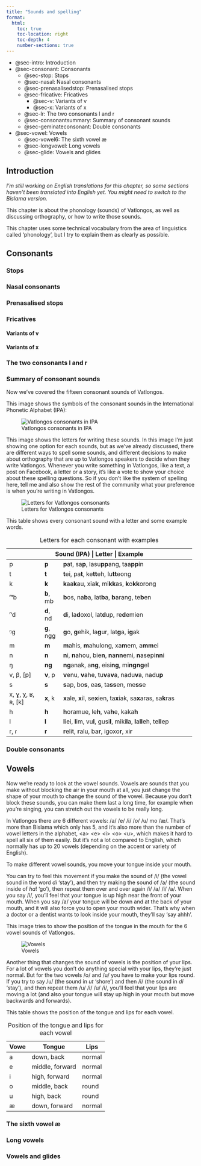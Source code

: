 ```yaml
---
title: "Sounds and spelling"
format:
  html:
    toc: true
    toc-location: right
    toc-depth: 4
    number-sections: true
---
```


-   @sec-intro: Introduction
-   @sec-consonant: Consonants
    -   @sec-stop: Stops
    -   @sec-nasal: Nasal consonants
    -   @sec-prenasalisedstop: Prenasalised stops
    -   @sec-fricative: Fricatives
        -   @sec-v: Variants of v
        -   @sec-x: Variants of x
    -   @sec-lr: The two consonants l and r
    -   @sec-consonantsummary: Summary of consonant sounds
    -   @sec-geminateconsonant: Double consonants
-   @sec-vowel: Vowels
    -   @sec-vowel6: The sixth vowel æ
    -   @sec-longvowel: Long vowels
    -   @sec-glide: Vowels and glides

## Introduction {#sec-intro}

*I'm still working on English translations for this chapter, so some sections haven't been translated into English yet. You might need to switch to the Bislama version.*

This chapter is about the phonology (sounds) of Vatlongos, as well as discussing orthography, or how to write those sounds.

This chapter uses some technical vocabulary from the area of linguistics called 'phonology', but I try to explain them as clearly as possible.

<!--Tufala toktok we oli impoten blo toktok lo saon hemi consonant mo vowel. Ol consonants oli ol saon we yu blokem air lo maot blo yu. Mo ol vowels oli ol saon we ea i jas kamaot nomo -- yu stap jenisem sep blo hem witem maot mo tang blo yu, be yu no blokem hem.

Tu bae yumi yusum wan special alphabet we ol linguist i talemaot 'International Phonetic Alphabet' (IPA). Sipos yu save ol symbol ia, bae yu andastandem gud ol saon blo evri lanwis lo wol. Taem we mi raetem wan leta insaed lo ol /slash/ o \[skwea bracket\], hemi minim se hemi wan IPA symbol.

Bae yumi tokbaoat ol consonant festaem, afta ol vowel, mo soemaot from wanem oli ol difdifren saon lo Vatlongos. Neks bae yumi tokabaot ol saon blo Bislama mo Inglis we i save kam insaed lo Vatlongos, mo laswan bae yumi tokabaot hao ol saon i save kam tugeta insaed lo ol syllable, we hemi olsem wan bit insaed lo lanwis.-->

## Consonants {#sec-consonant}

<!--Vatlongos hemi gat 15 saon we oli ol konsonant.

Konsonant hemi gat wan mining lo linguistik we i minim ol saon we yu blokem o ristriktem ol ea flo we i kamaot lo maot blo yu.

I gat ol difren kaen consonant we yumi mekem wetem difren stael, mo lo difren ples blo maot.-->

### Stops {#sec-stop}

<!--Bae yumi stat wetem /p/ /t/ /k/ from trifala ia yumi mekem lo sem fasin nomo: yumi stopem ea wantaem, afta yumi lego air bakagen mo taem we yumi lego air bakagen, i mekem wan bigfala saon wantaem.

Traem talem /p/ be putum han blo yu lo fored blo fes blo yu. Bae yu harem se i no gat ea, afta bigfala air i kamaot wantaem nomo. Lo English mifala talem se ol saon ia 'stop consonants'.

Tri saon ia i difren nomo lo ples lo maot we yumi stopem air olsem. /p/ yumi stopem air lo tufala lips blo yumi. /t/ yu stapem air lo fored lo tang. Mo /k/ yu stapem air lo bak blo tang blo yu, antap lo ruf blo maot blo yu.

Traem mekem trifala naoia mo harem se lips mo tang blo yu i stap wea taem we yu mekem.

![Ol stap konsonant long Vatlongos](img/StopConsonants.jpg)

Blo raetem trifala saon ia i isi nomo from ol saon ia klosap i semak lo Bislama mo English tu, mo yumi save yusum ol sem leta nomo: \<p\> \<t\> \<k\>. From spelling system blo English i no gud tumas, samtaem bae yu luk saon ia /k/ oli raetem \<c\>. Sam samting i difren smol lo Vatlongos. Samtaem we yumi talem /t/, yumi putum fored blo tang blo yumi i tajem bihaen lo tut blo yumi, be fulap taem lo English ol man oli putum fored blo tang blo olgeta antap lo ruf blo maot bihaen lo ol tut. Mi no mekem tumas risoj lo ol difrens olsem yet be mi hop se bae mi mekem sam risoj olsem lo fuja.

+-----------+-----------+---------------------------------------------------------+
| Sound     | Letter    | Examples                                                |
+===========+===========+=========================================================+
| p         | **p**     | **p**at, sa**p**, lasu**pp**ang, taa**pp**in            |
+-----------+-----------+---------------------------------------------------------+
| t         | **t**     | **t**ei, pa**t**, ke**tt**eh, lu**tt**eong              |
+-----------+-----------+---------------------------------------------------------+
| k         | **k**     | **k**aa**k**au, xia**k**, mi**kk**as, **k**o**kk**orong |
+-----------+-----------+---------------------------------------------------------+

: Leta blong stop konsonant mo eksampol-->

### Nasal consonants {#sec-nasal}

<!--Section ia bae i tokabaot tri difren consonant bakagen, /m/ /n/ /ŋ/ (symbol ia /ŋ/ hemi wan symbol blo International Phonetic Alphabet we ol linguist oli stap yusum blo soemaot evri saon we hemi posibol lo evri lanwis lo world, be nomali yumi raetem <ng>).

Ol saon ia klosap i semak lo /p/ /t/ /k/ we yumi lanem las wik: yu stopem air we i go lo maot lo yu lo sem ples nomo: /m/ yu stopem wetem lips blo yu olsem /p/, /n/ yu stapem wetem fored blo tang blo yu olsem /t/, mo /ŋ/ yu stapem wetem bak blo tang blo yu olsem /k/. Traem talem /t/, /n/, /t/, /n/, bae yu harem se tang blo yu i stap muv lo sem fasin evritaem.

Difrens hemi wanem we yu mekem wetem nose blo yu: taem we yu blokem ea lo maot, yu letemaot ea lo nos blo yu wantaem. I gat wan samting we i stap insaed lo maot blo yu bihaen lo ruf blo maot we yu save openem blo letem ea i pas tru lo nose wantaem.

![Ol konsonant blong nos long Vatlongos](img/NasalConsonants.jpg)

Wan samting bakagen we i difren smol hemi se taem we yumi mekem ol saon blo nose ia, oli ol 'voiced' saon. Mining blo 'voice' lo linguistics, hemi se yumi mekem se voesbokis we i stap lo nek blo yumi i stap vaebreit o seksek. Sipos yu putum han blo yu lo nek blo yu mo mekem saon /p/, bae yu no harem wan samting, be sipos yu mekem saon ia /m/ (mo traem mekem se i longwan lelbet, olsem mmmm....), bae yu harem se i muvmuv smol lo nek. Lo linguistics mifala singaotem samting ia 'voicing', mo yumi save divaedem ol saon lo voiced sounds mo voiceless sounds.

Blo raetem ol saon ia tu i no had tumas, from ol saon ia i stap lo Bislama mo English tu, we yumi raetem \<m\>, \<n\>, \<ng\>. Advantej blo raetem olsem hemi se sipos ol pikinini i lanem Vatlongos fastaem, bae hemi isi blo olgeta blo gohed witem Bislama mo English, mo bae oli no konfus lo saon ia.

Wan samting nomo we sam man i no laekem, hemi se yumi yusum tufala leta wantaem \<n\> wetem \<g\> blo raetem wan saon nomo /ŋ/. Saon ia hemi no /n/ afta /g/, hemi wan saon nomo we yu mekem lo nose blo yu olsem /n/, be wetem bak blo tang blo yu olsem /g/. From we samtaem man i wantem holtaet lo rul ia se yu sud gat wan leta blo wan saon, ol man lo Fiji mo fulap narafala ples lo Pacific, oli raetem saon ia witem \<q\>, from olgeta mo yumi no stap yusum leta ia \<q\> lo alphabet blo yumi. Mi ting se bae yumi holtaet lo spelling ia \<ng\>, be sipos fulap blo yufala wantem jenisem i go lo \<q\> hem tu i posibol.

+-----------+-----------+-----------------------------------------------------------------+
| Saon      | Leta      | Eksampol                                                        |
+===========+===========+=================================================================+
| m         | **m**     | **m**ahis, **m**ahulong, xa**m**e**m**, a**mm**ei               |
+-----------+-----------+-----------------------------------------------------------------+
| n         | **n**     | **n**i, **n**ahou, bie**n**, **n**a**nn**emi, **n**asepi**nn**i |
+-----------+-----------+-----------------------------------------------------------------+
| ŋ         | **ng**    | **ng**anak, a**ng**, eisi**ng**, mi**ngng**el                   |
+-----------+-----------+-----------------------------------------------------------------+

: Leta blong ol konsonant blo nos mo ol eksampol

Ating yumi saonem ol saon ia klosap i semak lo English nomo, be wan samting we hemi difren, hemi se lo English yu no save putum saon ia /ŋ/ lo fored blo word o syllable, i mas kam bihaen nomo. Hemi wan rison we ol man we oli toktok English oli mestem fulap taem lo Vatlongos mo Bislama. I mekem se i isi lo man we i save English blo talem *eising* 'klos' be i had blo talem *nganak* 'hemia'.-->

### Prenasalised stops {#sec-prenasalisedstop}

<!--Lo seksen ia bae mi tokabaot 3 consonants ia /mb/ /nd/ /ŋɡ/.

Ol saon ia klosap i olsem ol stop (/p/ /t/ /k/) we yumi tokabaot finis. Yumi blokem ea lo maot lo ol sem ples nomo, afta yu letemaot ea blo mekem wan bigfala saon. Be mein difrens hemi se yumi putum wan smol saon olsem ol saon blo nos (/m/ /n/ /ŋ/) i kam bifo lo hem. Ol saon ia i stat witem wan saon blo nos we yumi mekem lo sem ples nomo lo stop we i kam bihaen: lips o fored lo tang o bihaen lo tang. Lo linguistics mifala i singaotem ol saon olsem 'prenasalised stops'.

![Ol stop blo nos long Vatlongos](img/PrenasalisedStops.jpg)

Taem we saon ia i folem wan vowel (e.g. /a/ in /la^n^da/ 'oli stap'), hemi isi nomo blo harem saon blo nos lo stat blo ol saon ia. Be taem we i folem wan consonant, saon blo nos i sot lelbet (e.g. /lat^n^da/ 'oli stap (sam man nomo)'), mo taem we yu statem wan sentence o toktok lo saon ia, samtaem yumi lego stat blo ol saon ia, o yumi mekem se hemi kwaet tumas. e.g. sipos mi talem /^n^di napol/ 'mi stap wok!', samtaem i saon olsem *di napol* nomo.

Wan samting bakagen we i difren lo ol saon ia sipos yu komparem lo ol stop nomo /p/ /t/ /k/, hemi se ol saon ia oli voiced. Yumi bin tokabaot voicing las wik taem we yumi tokabaot ol saon blo nos. Sipos yu holem nek blo yu mo talem /^m^b/ /^n^d/ /^ŋ^ɡ/, bae yu harem se voicebox lo nek nomo bae i stap muvmuv lelbet olsem vibration. Be sipos yu talem /p/ /t/ /k/ bae i no gat. Lo English, i gat sam saon /b/ /d/ /g/ we klosap i semak lo /p/ /t/ /k/, be difrens nomo hemi se i gat voicing lo ol saon ia. Be blo yumi lo Vatlongos i no gat saon /b/ /d/ /g/ we i simple saon nomo, i mas gat saon blo nos witem evritaem: /^m^b/ /^n^d/ /^ŋ^ɡ/.

Blo raetem ol saon ia i gat sam debate i stap lo hem. From we yumi no gat separate saon blo /b/ /d/ /g/ lo Vatlongos, yumi save yusum trifala letter ia \<b\> \<d\> \<g\> blo raetem trifala saon ia /^m^b/ /^n^d/ /^ŋ^ɡ/. Hemi stret lo ideal rule we ol linguist i talem lo wan spelling system, se bae i gat wan saon lo wan leta. Olsem i gud from i soemaot se ol saon ia i wan saon nomo lo Vatlongos: i no olsem *manggo* lo Bislama (mo Inglis tu), we saon olsem i kamaot lo tu difren saon: /ŋ/ \<ng\>, afta /g/, \<g\>.

Be sam man bae oli wantem raetem ol saon ia \<mb\> \<nd\> \<ngg\> blo soemaot strong se yu mas talem saon blo nos lo stat blo ol saon ia. Tingting ia tu i gud from ating i mo klosap lo Bislama mo English taem we pikinini i gohed blo lan blo rid mo raet lo Bislama mo English (be English spelling i no gud nating lo problem ia from fulap taem i spelem /ŋɡ/ i olsem /ŋ/ nomo, e.ɡ. *finger* i luk olsem *singer* be saon i difren). Problem nomo se i mekem se yumi usum 2 or 3 letter blo wan saon nomo lo Vatlongos, mo hemi gat wan implication se /b/ /d/ /g/ i ol separate simple saon, be Vatlongos i no gat ol saon olsem.

Insaed lo wok we mi bin mekem finis mi bin yusum \<b\> \<d\> \<g\> nomo. Taem we yumi mekem wan poll long 2020 hemi klos lelbet, be mo man i vot blo yusum \<mb\> \<nd\> \<ngg\>. Be mi luk se lo Baebol long Vatlongos nomali oli yusum \<b\> \<d\> \<g\> nomo, mo taem we mi luk raeting blong fulap yangfala long projek blo ol yangfala lo 2023, fulap oli yusum \<b\> \<d\> \<g\> nomo. So naoia bae mi gohed blo yusum \<b\> \<d\> \<g\> nomo, be mi save se hemi wan kwestun yet we hemi stap lo ol manples nomo blo mekem joes blo yufala taem we yu stap raet lo Vatlongos!

| Sound | Letter     | Examples                         |
|-------|------------|----------------------------------|
| ᵐb    | **b**, mb  | **b**a, **b**arang, te**b**en    |
| ⁿd    | **d**, nd  | *d*i, *d*oxol, *d*up, re*d*emien |
| ᵑɡ    | **g**, ngg | **g**ur, **g**ehik, i**g**ak     |

: Leta blong ol stop blo nos mo ol eksampol-->

### Fricatives {#sec-fricative}

<!--Lo seksen ia bae mi tokabaot fo consonants we oli /v/ /s/ /x/ /h/.

Ol saon ia i difren lo ol stop we yumi lukluk finis, from yu no blokem ea lo maot blo yu wantaem. Yu no blokem, be klosap bae yu blokem nomo, mekem se ea i fasfas lo maot blo yu mo i gat wan saon taem we ea i traem kamaot sloslo nomo. Hemi olsem yu gat wan balon, mo yu mekem smolsmol hol lo hem wetem wan pin, bae yu harem sam noes we ea i traehad blo kamaot lo balon ia be i mas kam sloslo nomo from hol i smol tumas. Rison blo saon ia hemi friction, mekem se nem blo ol saon olsem lo linguistics hemi fricatives.

/v/ yu save mekem witem lips blo yu, olsem /p/ /b/ /ᵐb/ we yumi lanem finis. Taem we yu mekem witem lips nomo, i gat wan difren symbol blo hem lo linguistics we hemi \[β\]. Ating pronunciation ia hemi mo klosap lo haonao ol pupu i bin talem saon ia fastaem. Wan narafala rod blo talem saon ia hemi mo olsem /v/ lo Bislama mo English -- yu yusum bottom lip blo yu witem ol top tut blo yu. Wan narafala rod bakagen we hemi interesting tumas hemi se yu yusum top tut, bottom lip mo top lip tu. Mi no save stret sipos i tru se man i stap mekem saon ia olsem yet, be Gary J. Parker we hemi mekem wok witem sam man Mele Maat mo Southeast Ambrym lo 1968 mo 1969, hemi talemaot se samtaem man i mekem saon ia olsem. Man ia hemi sik from, from i no gat tumas narafala lanwis lo world we oli mekem wan saon olsem. From we i gat fulap rod blo mekem saon ia /v/, yu save lukluk lo seksen long hem wan.

Saon ia /s/ yu mekem wetem fored blo tang blo yu, olsem, /t/, /ⁿd/, /n/. Yu putum antap lo maot blo yu mo letem smol ea i kamaot nomo, mekem wan saon olsem hissing. Saon ia hemi voiceless, minim se voicebox blo yu i no muvmuv.

Saon ia /x/ yu mekem wetem baksaed blo tang blo yu, olsem, /k/, /ᵑg/, /ŋ/. Nomali yu mekem olsem wan friction saon olsem /v/ mo /s/, be samtaem man i save yusum uvular, we hemi samting ia we i stap hang antap lo bak blo maot blo yu. Mi no save stret nem blo samting ia lo lanwis -- sipos yu save yu talemaot! Taem we yu yusum uvular blo mekem saon ia, yu mekem se i kam antap afta go daon, antap afta go daon, mo yu mekem hariap we i hariap olsem wan vibration. From lo /x/ tu i gat fulap difren rod blo mekem, bae mi mekem wan post blo hem afta lo neks wik tu. Hemia wan saon we i nogat lo Bislama o English.

Saon ia /h/ hem tu hemi wan fricative, be yu mekem hem lo voesbokis blo yu wantaem we hemi insaed lo throat blo yu. Sipos yu traem talem /h/ naoia, bae yu harem se maot blo yu i open wantaem -- tang mo lips blo yu i no klosap bae i blokem nating. Hemia from we yu mekem insaed lo nek blo yu wantaem, we i had blo lukluk o harem. Saon ia tu hemi voiceless, from voicebox blo yu i stap mekem saon ia nomo, i no save muvmuv wantaem.

![Ol friksen konsonant long Vatlongos](img/Fricatives.jpg)

Blo raetem ol saon ia, \<s\> mo \<h\> i isi nomo from i semak lo Bislama mo English nomo. Blo raetem /v/ yumi save yusum \<v\>, be mi luk samtaem man i stap yusum \<f\>, \<p\> o \<w\>. Ating ol difren speling ia i soemaot sam difren rod blo talemaot saon ia we bae mi tokabaot lo neks wik. Blo raetem /x/, mi luk se i gud blo yusum \<x\> nomo from yumi no yusum letter ia \<x\> blo eni narafala saon, mo fulap taem ol linguist mo ol man we oli toktok narafala lanwis lo Pacific oli yusum \<x\> blo saon ia. Be mi luk samtaem man i raetem olsem \<kh\> o \<gh\>, ating from we i olsem /h/ be lo bak blo tang nomo olsem /k/ mo /g/.

| Saon | Leta  | Eksampol                                         |
|------|-------|--------------------------------------------------|
| v, β | **v** | **v**enu, **v**ahe, tu**v**a**v**a               |
| s    | **s** | **s**ap, bo**s**, ea**s**, ta**ss**en, me**ss**e |
| x    | **x** | **x**ale, **x**il, se**x**ien, ta**x**iak        |
| h    | **h** | **h**oramue, le**h**, va**h**e, kaka**h**        |

: Leta blong ol friksen konsonant mo ol eksampol

Wan samting we i difren blo saon ia /h/ lo lanwis taem yu lukluk lo English, hemi se lo English saon ia /h/ hemi no save stap lo en blo wan word o syllable, be lo Vatlongos hemi stap lo en blo word o syllable fulap taem.-->

#### Variants of v {#sec-v}

<!--Saon ia /v/ mi bin talem finis se i gat sam difren rod blo talem:

1\) \[v\] we hemi olsem Bislama mo English: yu yusum top tut blo yu witem bottom lip blo mekem

2\) \[β\] we yu yusum tufala lip blo yu nomo

3\) wan narafala saon bakagen we hemi very rare lo ol lanwis blo world: yu yusum top tut witem tufala lips blo yu.

Saon 2 mo 3 samtaem bae yu harem klosap i olsem \[w\], mekem se samtaem mi luk man i raetem saon ia witem letter \<w\>.

Trifala saon ia i no gat rule lo hem, i jas stap lo wanwan man lo wanwan taem se i mekem olsem wanem.

Be i gat wan nara saon blo hem we hemi \[p\]:

4\) \[p\] we yumi lukluk finis (@sec-stop), yu yusum tufala lips blo yu (olsem \[β\]) be yu no mekem wetem friksen, be yu mekem olsem wan stop nomo: yu blokem ea bihaen lo lips blo yu afta yu letemaot wantaem nomo.

Be saon ia \[p\] hemi kamaot nomo taem we /v/ hemi stap lo en blo wan wod o silabol.

Wan example hemi lo word ia: *naduva*, we mining blo hem hemi 'mi sutum'. Word ia i gat wan suffix lo hem: *na-nduv-a*, we *-a* i minim olsem 'hem', or sipos bae yumi translatem lo English 'I shot **it**'. I minim se i gat wan samting we mi sutum, mo suffix ia *-a* i wok olsem wan pronoun.

Be sipos mi wantem talemaot se hemi wan pijin we mi bin sutum, bae mas karemaot *-a*: *nandup tumen.* Naoia yu luk se /v/ i saon olsem \[p\]. Hemi from we yumi karemaot *-a* mekem se naoia \[v\] i stap lo en blo word wantaem.

Be rule ia hemi no evritaem -- mi luk se sam olfala, especially lo Endu, oli no jenjem, oli jas talem /v/ nomo, olsem *nanduv tumen*. From we olgeta olsem ia oli talem /v/ evritaem, yumi save luk se sam word we klosap evritaem ol narafala man i talem olsem \[p\], rili lo taem bifo saon ia hemi /v/, be yumi bin lusum saon lo en blo word mekem se i kam \[p\]. Wan example hemi *sup* 'chief', we sam olfala oli talem olsem *suv*.

Samting ia hemi wan narafala decision we yumi mas mekem lo saed blo speling. Sipos yumi wantem raetem word ia *duv* lo sem spelling evritaem (olsem *nduva*), mo soemaot history blo word olsem *suv* 'chief', bae yumi raetem /v/ witem \<v\> evritaem. Lo linguistics mifala i talemaot se wan spelling sistem olsem hemi 'deep', from hemi soemaot strakja o histori blo lanwis we hemi dip, hemi no stap antap lo sefis blo ol saon we yumi harem.

Be sipos yumi wantem se evritaem we yumi mekem saon ia \[p\] spelling i semak nomo, bae yumi raetem *dup* mo *sup*. Ating speling olsem bae i mo klia lo ol pikinini taem oli stap lan blo rid lo hem. Lo linguistics mifala talemaot se sistem olsem hemi 'shallow', from we hemi soemaot ol saon olsem we yumi talemaot nomo.

+-------------+------------+-------------------------------------------------------+
| saon        | leta       | eksampol                                              |
+=============+============+=======================================================+
| v, β, \[p\] | v, p       | **v**enu, **v**ahe, tu**v**a**v**a, du**v**a, du**p** |
+-------------+------------+-------------------------------------------------------+
| p           | p          | **p**at, sa**p**, lasu**pp**ang, taa**pp**in          |
+-------------+------------+-------------------------------------------------------+

: Eksampol blo soemaot rod blo talem /v/ olsem /p/ long speling-->

#### Variants of x {#sec-x}

<!--Yumi luk finis se saon ia /x/ hemi wan saon we yu mekem wetem friction lo bak blo tang blo yu. Be /x/ hemi wan saon we yumi gat fulap difren rod blo talem.

1\) velar fricative \[x\] -- hemi minim se yu putum bak blo tang blo yu klosap lo ruf blo maot we i sopsop lelbet. Samtaem yu save mekem voiced velar fricative \[ɣ\], taem we yu mekem voicebox blo yu tu i stap muvmuv.

2\) uvular fricative \[χ\] -- hemi minim se yu putum bak blo tang blo yu klosap lo bak blo ruf blo maot blo yu we i gat samting ia we i hang lo hem (uvular). Samtaem yu save mekem voiced uvular fricative \[ʁ\], we hemi semak be tu yu mekem voicebox blo yu i stap muvmuv.

3\) uvular trill \[ʀ\] -- hemi minim se yu putum bak blo tang blo yu klosap lo uvular (samting we i hang lo bak blo maot), mo taem we ea i pas lo ples ia i mekem se uvular i stap muvmuv. Hemi wan saon we i stap lo French, we oli raetem wetem leta \<r\>. Ating ol man Endu i stap yusum rod ia blo talem saon ia mo bitim ol man blo narafala ples.

Olsem we yumi luk witem /v/, ples blo saon ia lo wan word o syllable i save jenjem saon blo hem tu.

Ol voiced saon \[ɣ\] \[ʁ\] \[ʀ\] i hapen nomo taem we i saon ia stap lo stat blo syllable.

Be taem we i stap lo en blo syllable i mas stap olsem \[x\] o \[χ\], o samtaem i kam olsem \[k\] -- wan stop saon we yumi lukluk finis. Hemi from wanem yumi luk sam word olsem *saxaras* 'no save', we taem we yu karemaot wan vowel lo hem *sax\[a\]ras* i kam olsem *sakras*. Hemi from taem we yu karemaot vowel ia, /x/ i stap lo en blo syllable, mo yumi save pronaonsem olsem \[k\] nomo.

Rod blo talem saon ia /x/ olsem \[k\] i mekem sem kwestun lo saed blo spelling we yumi luk wetem /v/ mo \[p\] (@sec-v) -- bae yumi raetem \<x\> evritaem, o bae yumi raetem witem \<k\> taem we i saon olsem \[k\]? Sipos yumi raetem wetem \<x\> evritaem, hemi olsem wan sistem blo speling we hemi 'deep'. Sipos yumi raetem \<k\> taem we saon i olsem \[k\], hemi wan sistem blo speling we hemi 'shallow'.

From ol saon ia i no stap lo English o Bislama, mi faenem se i had lelbet lo mi blo save gud wanem rod we man i yusum evritaem. Samtaem we mi toktok Vatlongos mi ting se mi talem \[h\] nomo we i no stret rod blo talem saon ia. Mi karem fulap information blo saon ia long wan article we Gary J. Parker i raetem lo 1968: *Southeast Ambrym Phonology.* Yu save ridim article ia lo [link ia](https://www.jstor.org/stable/3622894) be hemi yusum fulap technical terminology we i had lelbet blo ridim save.

+----------------------+--------------+-----------------------------------------------------+
| Saon                 | Leta         | Eksampol                                            |
+======================+==============+=====================================================+
| x, ɣ, χ, ʁ, ʀ, \[k\] | x, k         | **x**ale, **x**il, se**x**ien, ta**x**iak, sakras   |
+----------------------+--------------+-----------------------------------------------------+
| k                    | k            | **k**aakau, xia**k**, mi**kk**as, **k**o**kk**orong |
+----------------------+--------------+-----------------------------------------------------+

: Eksampol blo soemaot rod blo talem /x/ olsem /k/ long speling-->

### The two consonants l and r {#sec-lr}

<!--Las tu consonant we i stap blo tokabaot oli /r/ witem /l/.

Tufala saon ia yu mekem witem fored lo tang blo yu, olsem /t/ /ⁿd/ /n/ mo /s/. Be yu mekem difren samting wetem tang blo yu blo mekem tufala saon ia.

![Ol stap konsonant wetem fored blo tang lo Vatlongos](img/AlveolarConsonants.jpg)

Blo mekem saon ia /r/ yu mekem putum tang blo yu klosap lo ruf blo maot blo yu mo yu fosem ea tru lo smol gap ia blo blo mekem tang i muvmuv antap, daon, antap, daon gogo\... Ol linguist oli kolem kaen saon ia wan 'trill' (olsem uvular trill /ʀ/ we hemi wan rod blo mekem saon ia /x/ we yumi tokabaot lo las post). Yu save luk haonao tang i stap muv lo MRI [video ia](https://seeingspeech.ac.uk/ipa-charts/?chart=1&datatype=1&speaker=1#location=114).

Samtaem we yumi toktok hariap, yumi mekem se i go antap wantaem nomo, mo hemi gat wan difren symbol blo hem \[ɾ\]. Saon ia hemi semak lo saon blo /t/ lo Inglis blo olgeta lo New Zealand, Australia mo USA taem we i stap lo metel blo wan word olsem *butter*.

Blo raetem saon ia /r/ i isi nomo from i semak lo Bislama \<r\>. Lo English blo Australia, NZ, USA mo UK saon blo \<r\> i difren lelbet, (symbol blo hem hemi /ɹ/), be sipos yu talem olsem saon blo Vatlongos bae man i andastandem lo Inglis tu from fulap man i mekem olsem. Lo French saon blo \<r\> i difren bakagen, hemi uvular trill /ʀ/ we yumi yusum samtaem blo talem /x/ (\@sec-x).

Blo mekem saon ia /l/ yu putum tang blo yu lo ruf blo maot blo yu, be yu mekem tu saed blo tang i go daon, mekem se ea i pas araon lo tufala saed blo tang blo yu.

Hem tu i isi blo raetem from hemi semak lo Bislama mo English mo French tu. Lo English i gat wan difren rod blo talem taem we i stap lo end blo word, we yu no mekem wetem fored blo tang blo yu be yu mekem wetem bak blo tang blo yu, insaed lo sam word olsem *full*.

+----------+----------+-------------------------------------------------------------------------------+
| Saon     | Leta     | Eksampol                                                                      |
+==========+==========+===============================================================================+
| l        | **l**    | **l**iei, **l**im, vu**l**, gusi**l**, miki**l**a, **l**a**ll**eh, te**ll**ep |
+----------+----------+-------------------------------------------------------------------------------+
| r, ɾ     | **r**    | **r**elit, **r**alu, ba**r**, igoxo**r**, xi**r**                             |
+----------+----------+-------------------------------------------------------------------------------+

: Leta blong l mo r mo ol eksampol-->

### Summary of consonant sounds {#sec-consonantsummary}

Now we've covered the fifteen consonant sounds of Vatlongos.

This image shows the symbols of the consonant sounds in the International Phonetic Alphabet (IPA):

![Vatlongos consonants in IPA](img/IPAConsonantsEn.jpg)

This image shows the letters for writing these sounds. In this image I'm just showing one option for each sounds, but as we've already discussed, there are different ways to spell some sounds, and different decisions to make about orthography that are up to Vatlongos speakers to decide when they write Vatlongos. Whenever you write something in Vatlongos, like a text, a post on Facebook, a letter or a story, it's like a vote to show your choice about these spelling questions. So if you don't like the system of spelling here, tell me and also show the rest of the community what your preference is when you're writing in Vatlongos.

![Letters for Vatlongos consonants](img/ConsonantLettersEn.jpg)

This table shows every consonant sound with a letter and some example words.

+----------------------+------------+-------------------------------------------------------------------------------+
| Sound (IPA)           | Letter       | Example                                                                     |
+======================+============+===============================================================================+
| p                    | **p**      | **p**at, sa**p**, lasu**pp**ang, taa**pp**in                                  |
+----------------------+------------+-------------------------------------------------------------------------------+
| t                    | **t**      | **t**ei, pa**t**, ke**tt**eh, lu**tt**eong                                    |
+----------------------+------------+-------------------------------------------------------------------------------+
| k                    | **k**      | **k**aa**k**au, xia**k**, mi**kk**as, **k**o**kk**orong                       |
+----------------------+------------+-------------------------------------------------------------------------------+
| ᵐb                   | **b**, mb  | **b**os, na**b**a, lat**b**a, **b**arang, te**b**en                           |
+----------------------+------------+-------------------------------------------------------------------------------+
| ⁿd                   | **d**, nd  | **d**i, la**d**oxol, lat**d**up, re**d**emien                                 |
+----------------------+------------+-------------------------------------------------------------------------------+
| ᵑɡ                   | **g**, ngg | **g**o, **g**ehik, la**g**ur, lat**g**a, i**g**ak                             |
+----------------------+------------+-------------------------------------------------------------------------------+
| m                    | **m**      | **m**ahis, **m**ahulong, xa**m**em, a**mm**ei                                 |
+----------------------+------------+-------------------------------------------------------------------------------+
| n                    | **n**      | **n**i, **n**ahou, bie**n**, **n**a**nn**emi, **n**asepi**nn**i               |
+----------------------+------------+-------------------------------------------------------------------------------+
| ŋ                    | **ng**     | **ng**anak, a**ng**, eisi**ng**, mi**ngng**el                                 |
+----------------------+------------+-------------------------------------------------------------------------------+
| v, β, \[p\]          | **v**, p   | **v**enu, **v**ahe, tu**v**a**v**a, nadu**v**a, nadu**p**                     |
+----------------------+------------+-------------------------------------------------------------------------------+
| s                    | **s**      | **s**ap, bo**s**, ea**s**, ta**ss**en, me**ss**e                              |
+----------------------+------------+-------------------------------------------------------------------------------+
| x, ɣ, χ, ʁ, ʀ, \[k\] | **x**, k   | **x**ale, **x**il, se**x**ien, ta**x**iak, sa**x**aras, sa**k**ras            |
+----------------------+------------+-------------------------------------------------------------------------------+
| h                    | **h**      | **h**oramue, le**h**, va**h**e, kaka**h**                                     |
+----------------------+------------+-------------------------------------------------------------------------------+
| l                    | **l**      | **l**iei, **l**im, vu**l**, gusi**l**, miki**l**a, **l**a**ll**eh, te**ll**ep |
+----------------------+------------+-------------------------------------------------------------------------------+
| r, ɾ                 | **r**      | **r**elit, **r**alu, ba**r**, igoxo**r**, xi**r**                             |
+----------------------+------------+-------------------------------------------------------------------------------+

: Letters for each consonant with examples

### Double consonants {#sec-geminateconsonant}

<!--Wan las samting we mi mas eksplenem lo saed blo ol konsonant, hemi abaot taem we yu ripitim wan consonant, mekem se yu gat wan dabol consonant. Taem olsem, i harem olsem wan longfala konsonant nomo, be feswan hemi lo end blo wan silabol, mo seken wan hemi lo stat blo wan niufala sillabol.

Long ol eksampol ia, mi putum wan ful stop \<.\> blo soemaot baondari blo sillabol:

*hok.ko.rong* 'smol'

*ket.teh* 'lukluk'

*am.mei* 'yu kam!'

*nan.ne.mi* 'mi tingting lo hem'

*ming.ngel* 'hemi spel'

*tas.sen*  'hem wan'

*tel.lep* 'fatfat'

Lo evri toktok ia, yu save splitem lo silabol olsem, mo talem wanwan syllable hem wan blo jekem se i gat dabol consonant o nogat.

From we i saon olsem wan saon nomo, samtaem man i traem raetem wetem wan leta nomo, be hemi save mekem se mining i no klia.

Wan example hemi tufala word ia, we i gat wan difrens nomo lo hem: singgel or dabol consonant.

*mikkas* 'hemi swit'

*mikas* 'hemi brekwin'

Bae yu luk save se difrens ia hemi impoten tumas! Taem we mi stap lanem Vatlongos, mi no bin save harem difren ia, mekem se taem we mi wantem talem se kakae i swit, fulap taem i talem se wan man i brekwin nomo\...

Taem we i gat tufala word olsem we i gat wan difrens nomo lo saon, be mining hemi difren, ol linguist oli talem 'minimal pair'.

I gat sam moa minimal pair bakagen blo soemaot se dabol konsonant i difren lo singgel consonant, we hemi affektem ol prefix blo verb:

*lalehi* 'oli karem'

*lallehi* 'bae tufala i karem'

*lattepat* 'oli bin slip (sam man nomo)'

*latepat* 'oli bin slip (fulap man)

I soemaot se dabol konsonant i save jenjem mining bigwan, mekem se taem we yumi raet lo Vatlongos i gud blo yusum tufala leta blo spelem ol dabol konsonant, blo mekem sua se mining mo saon blo hem i klia.

Be mi ting se ating samtaem i gat difren rod blo talemaot sam blo ol toktok ia. Ating dabol konsonant i bin lus lo sam toktok, be ating hemi wan jenis we i stap gohed naoia, mekem se sam man i talem wetem dabol konsonant, mo sam man i talem wetem singgel konsonant nomo. Taem olsem yumi save raetem wetem wan leta nomo sipos yumi wantem soemaot pronunciation blo hem we i sot nomo.-->

## Vowels {#sec-vowel}

Now we're ready to look at the vowel sounds. Vowels are sounds that you make without blocking the air in your mouth at all, you just change the shape of your mouth to change the sound of the vowel. Because you don't block these sounds, you can make them last a long time, for example when you're singing, you can stretch out the vowels to be really long.

In Vatlongos there are 6 different vowels: /a/ /e/ /i/ /o/ /u/ mo /æ/. That's more than Bislama which only has 5, and it's also more than the number of vowel letters in the alphabet, \<a\> \<e\> \<i\> \<o\> \<u\>, which makes it hard to spell all six of them easily. But it's not a lot compared to English, which normally has up to 20 vowels (depending on the accent or variety of English).

To make different vowel sounds, you move your tongue inside your mouth.

You can try to feel this movement if you make the sound of /i/ (the vowel sound in the word *di* 'stay'), and then try making the sound of /a/ (the sound inside of *ha*! 'go'), then repeat them over and over again /i/ /a/ /i/ /a/. When you say /i/, you'll feel that your tongue is up high near the front of your mouth. When you say /a/ your tongue will be down and at the back of your mouth, and it will also force you to open your mouth wider. That's why when a doctor or a dentist wants to look inside your mouth, they'll say 'say ahhh'.

This image tries to show the position of the tongue in the mouth for the 6 vowel sounds of Vatlongos.

![Vowels](img/Vowels.jpg)

Another thing that changes the sound of vowels is the position of your lips. For a lot of vowels you don't do anything special with your lips, they're just normal. But for the two vowels /o/ and /u/ you have to make your lips round. If you try to say /u/ (the sound in *ut* 'shore') and then /i/ (the sound in *di* 'stay'), and then repeat them /u/ /i/ /u/ /i/, you'll feel that your lips are moving a lot (and also your tongue will stay up high in your mouth but move backwards and forwards).

This table shows the position of the tongue and lips for each vowel.

| Vowe | Tongue         | Lips  |
|------|--------------|-------|
| a    | down, back    | normal |
| e    | middle, forward | normal |
| i    | high, forward | normal |
| o    | middle, back   | round  |
| u    | high, back   | round  |
| æ    | down, forward  | normal |

: Position of the tongue and lips for each vowel

### The sixth vowel æ {#sec-vowel6}

<!--Yumi luk finis se vowel ia /æ/ yumi mekem wetem tang i stap daon mo fored lo maot blo yu.

Be saon ia, i no gat fulap word we i stap lo hem. Lo dictionary database we mi mekem, i gat 103 word nomo we /æ/ i stap lo hem, be i gat araon 2000 we /a/ i stap lo hem, mo araon 1750 we /e/ i stap lo hem. (Be mi save tu se ating i stap lo sam narafala word we mi mestem, sipos yu tingabaot wan word bakagen we i stap lo hem yu talemaot!)

Saon ia hemi no fri olsem ol narafala vowel. Nomali hemi stap nomo lo tu kaen ples:

1\) taem i folem wan consonant blo lips (/p/, /ᵐb/, /m/, /v/) e.g. *pæmmel* 'Pamal village', *pæsi* 'bonem', *mbæ* 'hemi go', *mætu* 'kokonas', *mæmæas* 'blu o grin', *væhakut* 'oltaem', *væivæi* 'pijin, white-breasted wood swallow'.

2\) taem i kam bifo /h/ e.g. *milæhi* 'hemi karem', *puitæh* 'door', *viliæh* 'wataem', *kettæh* 'lukluk'

Hemi save stap lo sam narafala ples tu be no tumas, e.g. *hælis* 'padel', *hæsi* 'glad', *hiræe* 'neck', *kæau* 'fatfat'.

Hemi neva feswan insaed lo wan word, i mas gat wan consonant bifo lo hem lo stat blo word.

Samtaem i gat tu rod blo talem wan word: wan we i /æ/ mo narawan we i /a/ o /e/. Eksampol: blo talem 'bigwan', samtaem mi bin harem *himætu*, samtaem mi bin harem *himetu*; blo talem 'moning' samtaem mi harem *mæækue*, samtaem mi harem *mæakue*.

Taem olsem we i gat ol restriction lo wan saon olsem, ol linguist bae oli ting se ating hemi no wan saon hemwan (wan phoneme), be ating hemi wan difren version blo wan difren saon (wan allophone), olsem we yumi tokabaot lo saed blo sam consonant. Be mi luk se narafala saon /e/ mo /a/ save stap lo ol ples ia tu, mekem se hemi no wan allophone blo wan narafala saon ia, be hemi wan saon hem wan.

Blo pruvum se i olsem, i mas gat sam 'minimal pair': hemi taem we yu gat tufala word we i gat difren mining, mo wan difrens nomo lo saon hemi tufala saon we yu traem soemaot se i gat difrens lo hem. Wan gudfala example blo soemaot se /æ/ hemi difren lo /a/ witem /e/, hemi trifala word ia: *mai* 'rif, sotleg'; *mei* 'kam'; *mæi* 'hemi letem' o 'hangga' (e.g. *mæi mikkat*). Mi putum sam mo minimal pair lo table: sam mi luk lo dictionary blo Gary J. Parker nomo mo mi no bin jekem gud, mekem se mi no sua sipos i tru o nogat -- sipos yu harem se wan samting i no stret lo saon o mining blo hem plis yu letem mi save!

+--------------------------------------------------------------------------+-----------------------------+--------------------------------------------------------------------------+
| e                                                                        | æ                           | a                                                                        |
+==========================================================================+=============================+==========================================================================+
| *mei* 'kam'                                                              | *mæi* 'hangga, hemi letem'  | *mai* 'rif, sotleg'                                                      |
+--------------------------------------------------------------------------+-----------------------------+--------------------------------------------------------------------------+
| *lehi* 'lego'                                                            | *læhi* 'karem!'             | *lahi* 'singsing!'                                                       |
+--------------------------------------------------------------------------+-----------------------------+--------------------------------------------------------------------------+
| *mel* 'hemi glad (Endu-Vatlongos)                                        | *mæl* 'frut, ?dragon plum'  | *mal* 'hemi wid lo garen'                                                |
+--------------------------------------------------------------------------+-----------------------------+--------------------------------------------------------------------------+
| *mbe* 'hemi go lo, hemi\... (olsem English *be*, *is*, *are*)'           | *mbæ* 'hemi go'             | *mba* 'hemi sakem frut' (ating Endu-Vatlongos nomo?)                     |
+--------------------------------------------------------------------------+-----------------------------+--------------------------------------------------------------------------+
| ------------------------------------------------------------------------ | *hæl* 'mekem shap'          | *hal* 'husk blo kokonas'                                                 |
+--------------------------------------------------------------------------+-----------------------------+--------------------------------------------------------------------------+
| ------------------------------------------------------------------------ | *mæh* 'oltaem'              | *mah* 'carry'                                                            |
+--------------------------------------------------------------------------+-----------------------------+--------------------------------------------------------------------------+
| ------------------------------------------------------------------------ | *mæhis* 'ases'              | *mahis* 'aftanun'                                                        |
+--------------------------------------------------------------------------+-----------------------------+--------------------------------------------------------------------------+
| *mele* 'sore throat'                                                     | *mæle* 'nogat salt, bland'  | ------------------------------------------------------------------------ |
+--------------------------------------------------------------------------+-----------------------------+--------------------------------------------------------------------------+
| *mæmei* 'yawn'                                                           | *mæmæi* 'pispis'            | ------------------------------------------------------------------------ |
+--------------------------------------------------------------------------+-----------------------------+--------------------------------------------------------------------------+
| ------------------------------------------------------------------------ | *mæt* 'hemi ded'            | *mat* 'mat' (Bislama loanword)                                           |
+--------------------------------------------------------------------------+-----------------------------+--------------------------------------------------------------------------+
| *pe* 'andanit'                                                           | *pæ* 'karem (wan man)'      | ------------------------------------------------------------------------ |
+--------------------------------------------------------------------------+-----------------------------+--------------------------------------------------------------------------+
| ------------------------------------------------------------------------ | *pæpæn* 'sut wetem boanaro' | *papan* 'wisel'                                                          |
+--------------------------------------------------------------------------+-----------------------------+--------------------------------------------------------------------------+
| ------------------------------------------------------------------------ | *pæs* 'bonem'               | *pas* 'brekem'                                                           |
+--------------------------------------------------------------------------+-----------------------------+--------------------------------------------------------------------------+
| ------------------------------------------------------------------------ | *væh* 'pandanus'            | *vah* 'shed'                                                             |
+--------------------------------------------------------------------------+-----------------------------+--------------------------------------------------------------------------+

: Ol minimal pair mo minimal set blo soemaot se /e/, /a/, mo /æ/ i difren saon

Hao blo raetem namba sikis vowel ia hemi wan question bakagen. From we yumi gat 5 leta blo vowel nomo: \<a\> \<e\> \<i\> \<o\> \<u\>, hemi had blo tingabaot hao blo raetem. Sipos yumi wantem gat wan leta blo saon ia, ating bae yumi mas yusum wan difren symbol bakagen.

Lo International Phonetic Alphabet, ol linguist oli yusum symbol ia \<æ\> we i miksim leta \<a\>, from saon ia i stap daon olsem /a/, mo leta \<e\>, from saon ia i stap lo fored blo maot olsem /e/. Hemi wan symbol we ol pupu bifo oli bin yusum blo raetem Old English, around lo 800AD: oli singaotem leta ia 'æsh'. Be leta ia oli no yusum lo printing press, mekem se leta ia i bin lus longtaem. Ating i no gud blo yusum symbol ia lo spelling system blo yumi from hemi no isi blo taep lo wan computer or phone.  Tu hemi no gud from hemi klosap tumas lo taem we yu yusum tufala leta \<ae\>, we i minim wan difren saon lo Bislama, olsem *aelan* 'island'. Sipos ol pikinini i stap raetem olsem bae oli save konfus.

Wan narafala option hemi blo yusum sam diacritic o accent lo ol leta blo mekem se i klia, olsem lo French: \<è\> or \<à\>. Ating lo French, saon blo \<è\> i klosap lelbet lo saon blo yumi /æ/ (actually nomali hemi \[ɛ\] we hemi antap lelbet bitim /æ/, be i no antap olsem /e/, we oli raetem olsem \<é\>).  Wan advantage blo yusum leta olsem hemi se ating bae i gud blo ol pikinini taem we oli gohed blo lanem Franis lo skul, especially ol pikinini blo yumi lo Pæmmæl. Be samtaem i had lelbet blo faenem ol symbol ia lo computer or phone, be i no had tumas from ol leta ia i stap lo French.

O sipos yumi no wantem ademap wan narafala leta, yumi save gohed wetem 5 leta nomo, mo bae yumi raetem saon ia wetem \<a\> o \<e\>. Be i had blo jusum. Lo Bislama i no gat saon ia, mekem se i no gat wan gud rison blo jusum. Saon ia i stap lo sam kaen English: lo US English, mo Australia English, mo English blo England fastaem (early twentieth century) oli yusum saon ia blo talemaot ol word olsem *trap, cat*, *mad, rag* etc. Be lo English blo England tedei, oli talem ol saon ia mo olsem \[a\], mo bae oli harem saon ia \[æ\] olsem \[ɛ\] insaed lo word olsem *dress, ɡet, mess, shed* we nomali yumi raetem wetem /e/. Problem ia i mekem se i no gat wan gud rison blo jusum \<a\> o \<e\> lo saed blo English.

Hemia system we mi bin stap yusum lo projek kasem naoia. Nomali mi yusum \<e\>, from mi luk se i no gat tumas minimal pair blo \<e\> witem \<æ\>, mekem se bae yumi no konfus tumas. Mi mekem wan exception nomo blo word we i minim 'go': from we saon hemi /a/ lo basic form /ha/ *ha* 'go!', mi raetem /ᵐbæ/ *mba* 'hemi go', from sipos no bae i konfus wetem /ᵐbe/ *mbe* 'hemi go lo' o 'hemi' (olsem *is* or *to be* lo English). Advantage blo system ia hemi se yumi save raetem wetem nomol keyboard nomo, mo yumi yusum sem leta we yumi yus lo Bislama mo English nomo. Disadvantage hemi se yumi save konfus lo ol minimal pair taem we yumi rid o raet, mo ating bae i save mekem ol pikinini we oli stap lan blo konfus mo ating blo lego saon ia /æ/.

Lo tebol ia mi soemaot sam difren system blo raetem vowel ia, mo mi soemaot eni ambiguity -- we wan spelling i soemaot difren saon - witem [andalaen]{.underline}.

+------------------+-------------------------------+---------------------------------------+
| Saon             | m_i                           | b\_                                   |
+------------------+-------------------------------+---------------------------------------+
| /æ/ \<è\>        | *mèi* 'hangga'\               | *bè* 'go' (*ha* 'go!')\               |
|                  | *mei* 'kam'\                  | *be* 'go lo'\                         |
|                  | *mai* 'rif'                   | *ba* 'sakem frut'                     |
+------------------+-------------------------------+---------------------------------------+
| /æ/ \<à\>        | *mài* 'hangga'\               | *bà* 'go' (*ha* 'go!')\               |
|                  | *mei* 'kam'\                  | *be* 'go lo'\                         |
|                  | *mai* 'rif'                   | *ba* 'sakem frut'                     |
+------------------+-------------------------------+---------------------------------------+
| /æ/ \<è\>, \<à\> | *mèi* 'hangga'\               | *bà* 'go' (*ha* 'go!')\               |
|                  | *mei* 'kam'\                  | *be* 'go lo'\                         |
|                  | *mai* 'rif'                   | *ba* 'sakem frut'                     |
+------------------+-------------------------------+---------------------------------------+
| /æ/ \<e\>        | [*mei* 'hangga']{.underline}\ | [*be* 'go']{.underline} (*ha* 'go!')\ |
|                  | [*mei* 'kam']{.underline}\    | [*be* 'go lo']{.underline}\           |
|                  | *mai* 'rif'                   | *ba* 'sakem frut'                     |
+------------------+-------------------------------+---------------------------------------+
| /æ/ \<a\>        | [*mai* 'hangga']{.underline}\ | [*ba* 'go']{.underline} (*ha* 'go!')\ |
|                  | *mei* 'kam'\                  | *be* 'go lo'\                         |
|                  | [*mai* 'rif']{.underline}     | [*ba* 'sakem frut']{.underline}       |
+------------------+-------------------------------+---------------------------------------+
| /æ/ \<e\>, \<a\> | [*mei* 'hangga']{.underline}\ | [*ba* 'go']{.underline} (*ha* 'go!')\ |
|                  | [*mei* 'kam]{.underline}\     | [*be* 'go lo']{.underline}\           |
|                  | *mai* 'rif                    | *ba* 'sakem frut'                     |
+------------------+-------------------------------+---------------------------------------+

: Ol difren joes blong raetem nambasiks vaol æ, wetem ol eksampol -->

### Long vowels {#sec-longvowel}

<!--Yumi luk finis se i gat 6 vowel lo Vatlongos, we tang i stap lo difren ples lo maot blo yu.

Be samtaem tu vowel we i semak i stap tugeta, mo yumi talemaot olsem wan vowel nomo be hemi longfala lelbet.

Blo raetem ol vowel ia yumi jas mekem dabol letter: aa, ee, ii, oo, uu, èè/àà.

I gat sam eksampol lo ol difren saon ia.

*aa*

-   *kaakau* 'wokabaot'
-   saon ia hemi stap insaed tufala negative prefix, *taa-* mo *naa-*, e.g. *inaave* 'bae hemi no go lo', *lataahuri* 'oli no karem'
-   samtaem taem we yu putum wan prefix we hemi en lo /a/, (e.g. *na-, la-*, *va-*), bifo lo wan verb we hemi stat lo /a/, yu save gat wan word we hemi stat witem longfala vowel olsem, e.g. *va-a-ni* 'bae hemi kakae'.

*ee*

-   *ee* 'no', *memees* 'pispis', *apees* 'mama pig'
-   samtaem we yu gat wan word we hemi end lo /e/ mo yu iusum wan suffix we i stat lo /e/, yu save gat wan word we i gat wan longfala /ee/ lo hem, e.g. *koae-en* 'praod', *tasse-e* 'olgeta nomo, by themselves'

*ii*

-   *Ahii* 'God', *mbulii* 'hemi kaont', *nggui* 'hemi blo', *iih* 'yuck', *lii* 'wud', *vesahii* 'popo'

*uu*

-   *mbisuu* 'hemi mit', *lambuu* 'oli openem', *vuuei* 'man pig we oli kastreitem'

*èè*

-   Parker i talem se i no gat tumas word olsem, be sam man i talemaot *mèèkue* 'morning' olsem (be sam i talem *mèakue*). Be sipos yu save tingabaot sam word olsem bakagen yu talemaot nomo!

Parker i talem se i no gat eni word we yumi gat wan longfala /oo/ long hem, mo mi tu mi neva harem wan olsem. Sipos yu save tingabaot wan olsem yu talemaot lo mi!

Blo save sua se ol longfala vowel ia i difren lo ol sot vowel, i mas faenem tufala word we i gat wan difren nomo lo tufala word: sipos hemi wan vowel o dabol vowel. Mi no save faenem blo evri long vowel ia, be hemi isi blo faenem blo /a/ versus /aa/.

Difrens ia hemi veri important lo mining blo sam word olsem:

*latapat* 'sam i slip' *lataapat* 'olgeta i no slip'

Nomali, blo *lataapat*, bae yu putum *ti* lo end blo hem tu blo soemaot se hemi negative, be lo Endu sam olfala i no putum *ti* olsem. Tu mi save talem *latapat ti* blo talem se 'sam i slip lelbet'.

*latapat ti* 'sam i slip smol' *lataapat ti* 'olgeta i no slip'

Kaen difrens olsem i soemaot se difrens lo saon ia hemi veri important, mo i gud sipos yumi soemaot difrens ia lo spelling tu, wetem dabol letter olsem.-->

### Vowels and glides {#sec-glide}

<!--I gat tu vowel saon we i gat difren rod blo talemaot we i dipen lo ol narafala saon lo rod. /i/ samtaem yumi talem olsem \[j\] -- saon we yumi raet witem \<y\> lo English mo Bislama. Mo /u/ samtaem yumi talem olsem \[w\].

Hemi difren lelbet from tufala difren rod blo talem ia oli no tru vowel, but tufala i wan kaen consonant we yumi save talem 'glide' or 'semi vowel' (i.e. haf vaol). Lo English mo Bislama, i gat consonant saon olsem: /j/ we yumi raetem witem \<y\>, e.g. *yes, yellow*, mo /w/ \<w\>, e.g. *wota*, *woman*. Be lo Vatlongos tufala saon ia i jas wan difren rod blo talemaot tufala vowel /i/ mo /u/. Nomali, taem we i gat wan vowel yu mekem wan niufala syllable, be taem we i saon olsem \[j\] mo \[w\], hemi jas stap insaed lo wan narafala syllable, hemi no wan niufala syllable.

Nem ia glaed hemi from we tang kam klosap lo ruf blo maot, mo hemi muv lelbet olsem i glis smol. Hemi olsem haf vowel, haf consonant, mekem se lo sam lanwis olsem English hemi wan consonant, be lo sam lanwis olsem Vatlongos hemi jas wan difren rod blo talem wan vowel. \[j\] \<y\> yu mekem witem fored blo tang blo yu lo fored lo maot. Hem nao from wanem hemi klosap lo vowel saon /i/, from hem tu yu mekem lo fored blo maot mo tang i kam klosap lo ruf blo maot. Blo mekem \[w\] yu yusum bak blo tang blo yu klosap lo ruf blo maot, be tu yu raonem lips blo yu. Hem i klosap lo vowel /u/ from hem tu yu yusum bak blo tang mo lips blo yu i raon.

/i/ hemi kam olsem \[j\] \<y\> taem we /i/ i folem wan narafala vowel, except /u/. Mi traem faenem wan narafala example blo /oi/ be mi save no faenem -- sipos yu save tingaboat wan narafala word we i end lo /oi/ yu talemaot nomo!

| speling | saon      | mining        |
|---------|-----------|---------------|
| *bai*   | \[ᵐbaj\]  | 'hemi faet'   |
| *tei*   | \[tej\]   | 'one'         |
| *geih*  | \[ᵑɡejh\] | 'hemi strong' |
| *oi*    | \[oj\]    | 'hey!'        |

Be taem we hemi bifo lo /u/ yu saonem fulwan \[i\] nomo, ating from /u/ i kam olsem \[w\]:

+----------+----------+-----------+
| speling  | saon     | mining    |
+----------+----------+-----------+
| *hui*    | \[hwi\]  | 'skrasem' |
+----------+----------+-----------+

Hemia wan pattern w Parker i diskraeb lo article blo hem ['Southeast Ambrym Phonology'](https://www.jstor.org/stable/3622894). Be mi ting se yumi pronouncem /i/ olsem \[j\] long sam narafala context tu. Mi no save sipos hemi wan niufala pattern, mekem se Parker i no harem lo 1968. Be mi luk se taem we yumi gat /i/ bifo lo wan narafala vowel insaed lo sem syllable, yumi save pronouncem olsem \[j\]. Ating i no everitaem, be samtaem nomo, especially sipos yumi toktok hariap. Long ol word ia mi soemaot ol silabol witem \<.\>

+----------------+----------------------------------+------------------+
| speling        | saon                             | mining           |
+----------------+----------------------------------+------------------+
| *iaxa*         | \[i.a.xa\] o \[ja.xa\]           | 'hemia'          |
+----------------+----------------------------------+------------------+
| *piniai*       | \[pi.ni.aj\] o \[pi.njaj\]       | 'metel dei'      |
+----------------+----------------------------------+------------------+
| *anien*        | \[a.ni.en\] o \[a.njen\]         | 'kakae'          |
+----------------+----------------------------------+------------------+
| *ieh*          | \[i.eh\] o \[jeh\]               | 'hamas'          |
+----------------+----------------------------------+------------------+
| *melengien*    | \[me.le.ŋi.en\] o \[me.le.ŋjen\] | 'dei'            |
+----------------+----------------------------------+------------------+
| *vongien*      | \[voŋ.i.en\] o \[voŋ.jen\]       | 'naet'           |
+----------------+----------------------------------+------------------+
| *iou*          | \[i.ow\] o \[jow\]               | 'yes'            |
+----------------+----------------------------------+------------------+
| *piou*         | \[pi.ow\] o \[pjow\]             | 'hemi klaem blo' |
+----------------+----------------------------------+------------------+
| *ioxor*        | \[i.o.xor\] o \[jo.xor\]         | 'longwe'         |
+----------------+----------------------------------+------------------+
| *hoiu*         | \[ho.i.u\] o \[ho.ju\]           | 'wael ken'       |
+----------------+----------------------------------+------------------+
| *riu*          | \[riu\] o \[rju\]                | 'krab kokonas'   |
+----------------+----------------------------------+------------------+

/u/ hemi kam olsem \[w\] taem we /u/ i folem wan bak vowel: /a/ o /o/, lo sem silabol.

+---------------------+--------------------+--------------------+
| speling             | saon               | mining             |
+---------------------+--------------------+--------------------+
| *hau*               | \[haw\]            | 'fulap'            |
+---------------------+--------------------+--------------------+
| *atou*              | \[atow\]           | 'woman'            |
+---------------------+--------------------+--------------------+

Mo tu /u/ hemi kam olsem \[w\] taem we /u/ i kam bifo lo /i/, /e/ mo /o/ (non-low vowels), lo sem syllable:

|         |           |              |
|---------|-----------|--------------|
| speling | saon      | mining       |
| *uit*   | \[wit\]   | 'nawita'     |
| *vuei*  | \[vwej\]  | 'hoknaet'    |
| *poue*  | \[po.we\] | 'hemi karem' |

Be sipos /u/ kam bifo /a/ bae hemi \[u\] nomo (mi no sua wanem i happen bifo /æ/, mi no save tingaboat wan eksampol olsem).

|         |        |            |
|---------|--------|------------|
| speling | saon   | mining     |
| *ua*    | \[ua\] | 'yu kakae' |

Mo wan narafala exception bakagen hemi se sipos hemi kam bifo /i/ /e/ o /o/, be hemi folem /t/ /n/ o / ⁿd/, bae hemi \[u\] nomo:

|         |          |         |
|---------|----------|---------|
| speling | saon     | mining  |
| *tuei*  | \[tuej\] | 'finis' |
| *nuen*  | \[nuen\] | 'daeva' |-->
